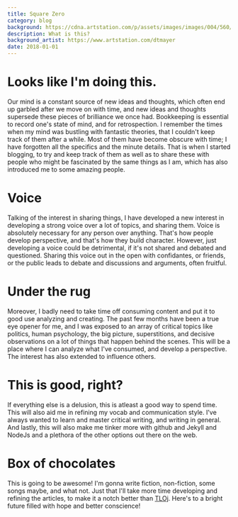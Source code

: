 ```yaml
---
title: Square Zero
category: blog
background: https://cdna.artstation.com/p/assets/images/images/004/560/916/large/dominik-mayer-redmoon.jpg
description: What is this?
background_artist: https://www.artstation.com/dtmayer
date: 2018-01-01
---
```


# Looks like I'm doing this.

Our mind is a constant source of new ideas and thoughts, which often end up garbled after we move on with time, and new
ideas and thoughts supersede these pieces of brilliance we once had.
Bookkeeping is essential to record one's state of mind, and for retrospection. I remember the times when my mind was
bustling with fantastic theories, that I couldn't keep track of them after a while. Most of them have become obscure with time;
I have forgotten all the specifics and the minute details. That is when I started blogging, to try and keep track of them
as well as to share these with people who might be fascinated by the same things as I am, which has also introduced me to
some amazing people.

# Voice

Talking of the interest in sharing things, I have developed a new interest in developing a strong voice over a lot of topics,
and sharing them. Voice is absolutely necessary for any person over anything. That's how people develop perspective, and that's
how they build character. However, just developing a voice could be detrimental, if it's not shared and debated and questioned.
Sharing this voice out in the open with confidantes, or friends, or the public leads to debate and discussions and arguments, often fruitful.

# Under the rug

Moreover, I badly need to take time off consuming content and put it to good use analyzing and creating. The past few months have
been a true eye opener for me, and I was exposed to an array of critical topics like politics, human psychology, the big picture,
superstitions, and decisive observations on a lot of things that happen behind the scenes. This will be a place where I can analyze
what I've consumed, and develop a perspective. The interest has also extended to influence others.

# This is good, right?

If everything else is a delusion, this is atleast a good way to spend time. This will also aid me in refining my vocab and communication style. I've always wanted to learn and master critical writing, and writing in general. And lastly, this will also make me tinker more with github and Jekyll and NodeJs and a plethora of the other options out there on the web.

# Box of chocolates

This is going to be awesome! I'm gonna write fiction, non-fiction, some songs maybe, and what not. Just that I'll take more time
developing and refining the articles, to make it a notch better than <a href="http://tlojarus.blogspot.in/">TLOj</a>.
Here's to a bright future filled with hope and better conscience!
